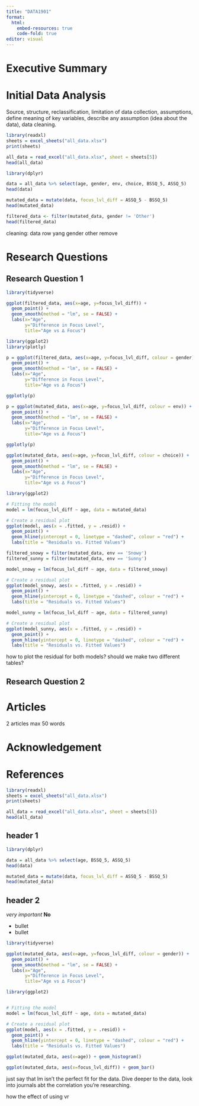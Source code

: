 ```yaml
---
title: "DATA1901"
format: 
  html:
    embed-resources: true
    code-fold: true
editor: visual
---
```


# Executive Summary

# Initial Data Analysis

Source, structure, reclassification, limitation of data collection, assumptions, define meaning of key variables, describe any assumption (idea about the data), data cleaning.

```r
library(readxl)
sheets = excel_sheets("all_data.xlsx")
print(sheets)
```

```r
all_data = read_excel("all_data.xlsx", sheet = sheets[5])
head(all_data)
```

```r
library(dplyr)

data = all_data %>% select(age, gender, env, choice, BSSQ_5, ASSQ_5)
head(data)
```

```r
mutated_data = mutate(data, focus_lvl_diff = ASSQ_5 - BSSQ_5)
head(mutated_data)
```

```r
filtered_data <- filter(mutated_data, gender != 'Other')
head(filtered_data)
```

cleaning: data row yang gender other remove

# Research Questions

## Research Question 1

```r
library(tidyverse)

ggplot(filtered_data, aes(x=age, y=focus_lvl_diff)) +
  geom_point() + 
  geom_smooth(method = "lm", se = FALSE) + 
  labs(x="Age",
       y="Difference in Focus Level",
       title="Age vs ∆ Focus") 
```

```r
library(ggplot2)
library(plotly)

p = ggplot(filtered_data, aes(x=age, y=focus_lvl_diff, colour = gender)) +
  geom_point() + 
  geom_smooth(method = "lm", se = FALSE) + 
  labs(x="Age",
       y="Difference in Focus Level",
       title="Age vs ∆ Focus") 

ggplotly(p)
```

```r
p = ggplot(mutated_data, aes(x=age, y=focus_lvl_diff, colour = env)) +
  geom_point() + 
  geom_smooth(method = "lm", se = FALSE) + 
  labs(x="Age",
       y="Difference in Focus Level",
       title="Age vs ∆ Focus") 

ggplotly(p)
```

```r
ggplot(mutated_data, aes(x=age, y=focus_lvl_diff, colour = choice)) +
  geom_point() + 
  geom_smooth(method = "lm", se = FALSE) + 
  labs(x="Age",
       y="Difference in Focus Level",
       title="Age vs ∆ Focus") 
```

```r
library(ggplot2)

# Fitting the model
model = lm(focus_lvl_diff ~ age, data = mutated_data)

# Create a residual plot
ggplot(model, aes(x = .fitted, y = .resid)) +
  geom_point() +
  geom_hline(yintercept = 0, linetype = "dashed", colour = "red") +
  labs(title = "Residuals vs. Fitted Values")
```

```r
filtered_snowy = filter(mutated_data, env == 'Snowy')
filtered_sunny = filter(mutated_data, env == 'Sunny')
```

```r
model_snowy = lm(focus_lvl_diff ~ age, data = filtered_snowy)

# Create a residual plot
ggplot(model_snowy, aes(x = .fitted, y = .resid)) +
  geom_point() +
  geom_hline(yintercept = 0, linetype = "dashed", colour = "red") +
  labs(title = "Residuals vs. Fitted Values")
```

```r
model_sunny = lm(focus_lvl_diff ~ age, data = filtered_sunny)

# Create a residual plot
ggplot(model_sunny, aes(x = .fitted, y = .resid)) +
  geom_point() +
  geom_hline(yintercept = 0, linetype = "dashed", colour = "red") +
  labs(title = "Residuals vs. Fitted Values")
```

how to plot the residual for both models? should we make two different tables?

## Research Question 2

# Articles

2 articles max 50 words

# Acknowledgement

# References

```r
library(readxl)
sheets = excel_sheets("all_data.xlsx")
print(sheets)
```

```r
all_data = read_excel("all_data.xlsx", sheet = sheets[5])
head(all_data)
```

::: panel-tabset
## header 1

```r
library(dplyr)

data = all_data %>% select(age, BSSQ_5, ASSQ_5)
head(data)
```

```r
mutated_data = mutate(data, focus_lvl_diff = ASSQ_5 - BSSQ_5)
head(mutated_data)
```

## header 2

*very important* **No**

-   bullet
-   bullet

```r
library(tidyverse)

ggplot(mutated_data, aes(x=age, y=focus_lvl_diff, colour = gender)) +
  geom_point() + 
  geom_smooth(method = "lm", se = FALSE) + 
  labs(x="Age",
       y="Difference in Focus Level",
       title="Age vs ∆ Focus") 
```
:::

```r
library(ggplot2)


# Fitting the model
model = lm(focus_lvl_diff ~ age, data = mutated_data)

# Create a residual plot
ggplot(model, aes(x = .fitted, y = .resid)) +
  geom_point() +
  geom_hline(yintercept = 0, linetype = "dashed", colour = "red") +
  labs(title = "Residuals vs. Fitted Values")
```

```r
ggplot(mutated_data, aes(x=age)) + geom_histogram()
```

```r
ggplot(mutated_data, aes(x=focus_lvl_diff)) + geom_bar()
```

just say that lm isn't the perfect fit for the data. Dive deeper to the data, look into journals abt the correlation you're researching.

how the effect of using vr
